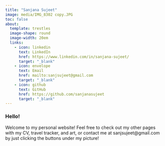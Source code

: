 ```yaml
---
title: "Sanjana Sujeet"
image: media/IMG_8302 copy.JPG
toc: false
about:
  template: trestles
  image-shape: round
  image-width: 20em
  links: 
    - icon: linkedin
      text: LinkedIn
      href: https://www.linkedin.com/in/sanjana-sujeet/
      target: "_blank"
    - icon: envelope
      text: Email
      href: mailto:sanjsujeet@gmail.com
      target: "_blank"
    - icon: github
      text: GitHub
      href: https://github.com/sanjanasujeet
      target: "_blank"
---
```



### Hello!

Welcome to my personal website! Feel free to check out my other pages with my CV, travel tracker, and art, or contact me at sanjsujeet@gmail.com by just clicking the buttons under my picture!

